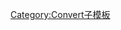{{convert/{{{d}}}|{{{1}}}|{{{2|}}}|{{{3|}}}|{{{4|}}}|s={{{s|}}}|r={{{r}}}
|u=km<sup>3</sup>
|n=立方千米
|h=立方千米
|t=立方千米
|o=cumi
|b=1000000000
|j=9-{{{j|0}}}}}<noinclude>
[[Category:Convert子模板]]
</noinclude>